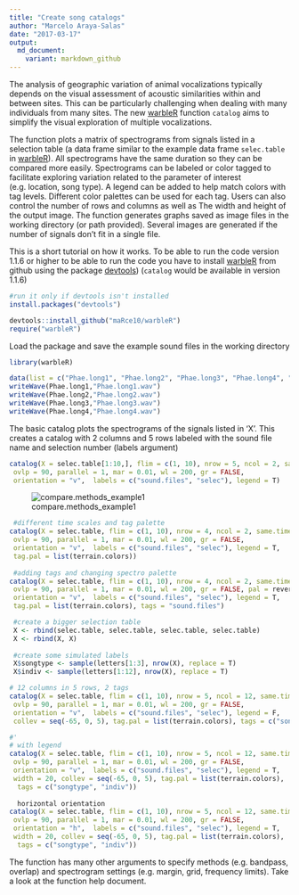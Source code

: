 ```yaml
---
title: "Create song catalogs"
author: "Marcelo Araya-Salas"
date: "2017-03-17"
output: 
  md_document:
    variant: markdown_github
---
```




The analysis of geographic variation of animal vocalizations typically depends on the visual assessment of acoustic similarities within and between sites. This can be particularly challenging when dealing with many individuals from many sites. The new [warbleR](https://cran.r-project.org/package=warbleR) function `catalog` aims to simplify the visual exploration of multiple vocalizations. 

The function plots a matrix of spectrograms from signals listed in a selection table (a data frame similar to the example data frame `selec.table` in [warbleR](https://cran.r-project.org/package=warbleR)). All spectrograms have the same duration so they can be compared more easily. Spectrograms can be labeled or color tagged to facilitate exploring variation related to the parameter of interest (e.g. location, song type). A legend can be added to help match colors with tag levels. Different color palettes can be used for each tag. Users can also control the number of rows and columns as well as The width and height of the output image. The function generates graphs saved as image files in the working directory (or path provided). Several images are generated if the number of signals don't fit in a single file.   

This is a short tutorial on how it works. To be able to run the code version 1.1.6 or higher to be able to run the code you have to install [warbleR](https://cran.r-project.org/package=warbleR) from github using the package [devtools](https://cran.r-project.org/package=devtools)) (`catalog` would be available in version 1.1.6)

```r
#run it only if devtools isn't installed
install.packages("devtools")

devtools::install_github("maRce10/warbleR")
require("warbleR")

```


Load the package and save the example sound files in the working directory 

```r
 
library(warbleR)

data(list = c("Phae.long1", "Phae.long2", "Phae.long3", "Phae.long4", "selec.table"))
writeWave(Phae.long1,"Phae.long1.wav")
writeWave(Phae.long2,"Phae.long2.wav")
writeWave(Phae.long3,"Phae.long3.wav")
writeWave(Phae.long4,"Phae.long4.wav")
```

The basic catalog plots the spectrograms of the signals listed in 'X'. This creates a catalog with 2 columns and 5 rows labeled with the sound file name and selection number (labels argument)

```r

catalog(X = selec.table[1:10,], flim = c(1, 10), nrow = 5, ncol = 2, same.time.scale = T,
 ovlp = 90, parallel = 1, mar = 0.01, wl = 200, gr = FALSE,
 orientation = "v",  labels = c("sound.files", "selec"), legend = T)
```

![compare.methods_example1](/img/comp.meth1.png)


```r
 #different time scales and tag palette
catalog(X = selec.table, flim = c(1, 10), nrow = 4, ncol = 2, same.time.scale = F,
 ovlp = 90, parallel = 1, mar = 0.01, wl = 200, gr = FALSE, 
 orientation = "v",  labels = c("sound.files", "selec"), legend = T, 
 tag.pal = list(terrain.colors))
  
 #adding tags and changing spectro palette
catalog(X = selec.table, flim = c(1, 10), nrow = 4, ncol = 2, same.time.scale = F,
 ovlp = 90, parallel = 1, mar = 0.01, wl = 200, gr = FALSE, pal = reverse.heat.colors,
 orientation = "v",  labels = c("sound.files", "selec"), legend = T, 
 tag.pal = list(terrain.colors), tags = "sound.files")

 #create a bigger selection table
 X <- rbind(selec.table, selec.table, selec.table, selec.table)
 X <- rbind(X, X)
 
 #create some simulated labels
 X$songtype <- sample(letters[1:3], nrow(X), replace = T)
 X$indiv <- sample(letters[1:12], nrow(X), replace = T)

# 12 columns in 5 rows, 2 tags
catalog(X = selec.table, flim = c(1, 10), nrow = 5, ncol = 12, same.time.scale = F,
 ovlp = 90, parallel = 1, mar = 0.01, wl = 200, gr = FALSE, 
 orientation = "v",  labels = c("sound.files", "selec"), legend = F, 
 collev = seq(-65, 0, 5), tag.pal = list(terrain.colors), tags = c("songtype", "indiv"))

#'
# with legend
catalog(X = selec.table, flim = c(1, 10), nrow = 5, ncol = 12, same.time.scale = F,
 ovlp = 90, parallel = 1, mar = 0.01, wl = 200, gr = FALSE,
 orientation = "v",  labels = c("sound.files", "selec"), legend = T, 
 width = 20, collev = seq(-65, 0, 5), tag.pal = list(terrain.colors),
  tags = c("songtype", "indiv"))
  
  horizontal orientation
catalog(X = selec.table, flim = c(1, 10), nrow = 5, ncol = 12, same.time.scale = F,
 ovlp = 90, parallel = 1, mar = 0.01, wl = 200, gr = FALSE,
 orientation = "h",  labels = c("sound.files", "selec"), legend = T, 
 width = 20, collev = seq(-65, 0, 5), tag.pal = list(terrain.colors),
  tags = c("songtype", "indiv"))


```

 
The function has many other arguments to specify methods (e.g. bandpass, overlap) and spectrogram settings (e.g. margin, grid, frequency limits). Take a look at the function help document.

